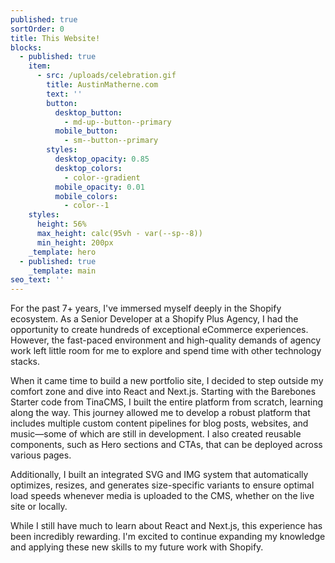 ```yaml
---
published: true
sortOrder: 0
title: This Website!
blocks:
  - published: true
    item:
      - src: /uploads/celebration.gif
        title: AustinMatherne.com
        text: ''
        button:
          desktop_button:
            - md-up--button--primary
          mobile_button:
            - sm--button--primary
        styles:
          desktop_opacity: 0.85
          desktop_colors:
            - color--gradient
          mobile_opacity: 0.01
          mobile_colors:
            - color--1
    styles:
      height: 56%
      max_height: calc(95vh - var(--sp--8))
      min_height: 200px
    _template: hero
  - published: true
    _template: main
seo_text: ''
---
```


For the past 7+ years, I've immersed myself deeply in the Shopify ecosystem. As a Senior Developer at a Shopify Plus Agency, I had the opportunity to create hundreds of exceptional eCommerce experiences. However, the fast-paced environment and high-quality demands of agency work left little room for me to explore and spend time with other technology stacks.

When it came time to build a new portfolio site, I decided to step outside my comfort zone and dive into React and Next.js. Starting with the Barebones Starter code from TinaCMS, I built the entire platform from scratch, learning along the way. This journey allowed me to develop a robust platform that includes multiple custom content pipelines for blog posts, websites, and music—some of which are still in development. I also created reusable components, such as Hero sections and CTAs, that can be deployed across various pages.

Additionally, I built an integrated SVG and IMG system that automatically optimizes, resizes, and generates size-specific variants to ensure optimal load speeds whenever media is uploaded to the CMS, whether on the live site or locally.

While I still have much to learn about React and Next.js, this experience has been incredibly rewarding. I'm excited to continue expanding my knowledge and applying these new skills to my future work with Shopify.
